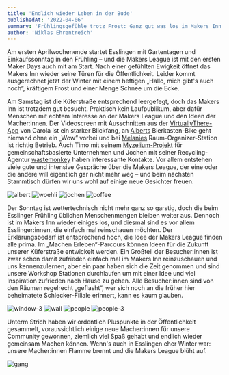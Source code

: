 ```yaml
---
title: 'Endlich wieder Leben in der Bude'
publishedAt: '2022-04-06'
summary: 'Frühlingsgefühle trotz Frost: Ganz gut was los im Makers Inn beim Esslinger Frühling mit eisigen Temperaturen.'
author: 'Niklas Ehrentreich'
---
```


Am ersten Aprilwochenende startet Esslingen mit Gartentagen und Einkaufssonntag in den Frühling – und die Makers League ist mit den ersten Maker Days auch mit am Start. Nach einer gefühlten Ewigkeit öffnet das Makers Inn wieder seine Türen für die Öffentlichkeit. Leider kommt ausgerechnet jetzt der Winter mit einem heftigen „Hallo, mich gibt's auch noch“, kräftigem Frost und einer Menge Schnee um die Ecke.

Am Samstag ist die Küferstraße entsprechend leergefegt, doch das Makers Inn ist trotzdem gut besucht. Praktisch kein Laufpublikum, aber dafür Menschen mit echtem Interesse an der Makers League und den Ideen der Macher:innen. Der Videoscreen mit Ausschnitten aus der [VirtuallyThere-App](https://www.virtuallytheremedia.com) von Carola ist ein starker Blickfang, an [Alberts](https://www.albert-ebenbichler.com) Bierkasten-Bike geht niemand ohne ein „Wow“ vorbei und bei [Melanies](https://woehli.de) Raum-Organizer-Station ist richtig Betrieb. Auch Timo mit seinem [Myzelium-Projekt](https://www.myzelium.com) für gemeinschaftsbasierte Unternehmen und Jochen mit seiner Recycling-Agentur [wastemonkey](https://wastemonkey.de) haben interessante Kontakte. Vor allem entstehen viele gute und intensive Gespräche über die Makers League, der eine oder die andere will eigentlich gar nicht mehr weg – und beim nächsten Stammtisch dürfen wir uns wohl auf einige neue Gesichter freuen.

![albert](/blog/albert.jpg)
![woehli](/blog/woehli.jpg)
![jochen](/blog/jochen.jpg)
![coffee](/blog/coffee.jpg)

Der Sonntag ist wettertechnisch nicht mehr ganz so garstig, doch die beim Esslinger Frühling üblichen Menschenmengen bleiben weiter aus. Dennoch ist im Makers Inn wieder einiges los, und diesmal sind es vor allem Esslinger:innen, die einfach mal reinschauen möchten. Der Erklärungsbedarf ist entsprechend hoch, die Idee der Makers League finden alle prima. Im „Machen Erleben“-Parcours können Ideen für die Zukunft unserer Küferstraße entwickelt werden. Ein Großteil der Besucher:innen ist zwar schon damit zufrieden einfach mal im Makers Inn reinzuschauen und uns kennenzulernen, aber ein paar haben sich die Zeit genommen und sind unsere Workshop Stationen durchlaufen um mit einer Idee und viel Inspiration zufrieden nach Hause zu gehen. Alle Besucher:innen sind von den Räumen regelrecht „geflasht“, wer sich noch an die früher hier beheimatete Schlecker-Filiale erinnert, kann es kaum glauben.

![window-3](/blog/window-3.jpg)
![wall](/blog/wall.jpg)
![people](/blog/people.jpg)
![people-3](/blog/people-3.jpg)

Unterm Strich haben wir ordentlich Pluspunkte in der Öffentlichkeit gesammelt, voraussichtlich einige neue Macher:innen für unsere Community gewonnen, ziemlich viel Spaß gehabt und endlich wieder gemeinsam Machen können. Wenn's auch in Esslingen eher Winter war: unsere Macher:innen Flamme brennt und die Makers League blüht auf.

![gang](/blog/gang.jpg)

